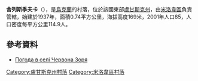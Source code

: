 {{coord|49|34|35|N|40|1|26|E|scale:100000|display=title}}

'''舍列斯季夫卡'''（{{lang-uk|Шелестівка}}），是[[烏克蘭|烏克蘭]]的村落，位於該國東部[[盧甘斯克州|盧甘斯克州]]，由[[米洛韋區|米洛韋區]]負責管轄，始建於1937年，面積0.74平方公里，海拔高度169米，2001年人口85，人口密度每平方公里114.9人。

==參考資料==
* [http://weather.in.ua/ua/lyganskaja/27933 Погода в селі Червона Зоря] {{Wayback|url=http://weather.in.ua/ua/lyganskaja/27933 |date=20201030070845 }}

{{DEFAULTSORT:Червона Зоря}}
[[Category:盧甘斯克州村落|Category:盧甘斯克州村落]]
[[Category:米洛韋區村落|Category:米洛韋區村落]]


{{Luhansk-geo-stub}}